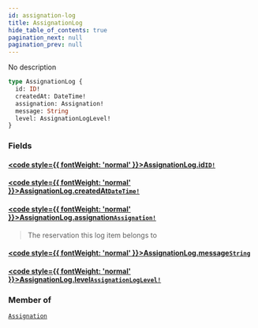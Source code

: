 ```yaml
---
id: assignation-log
title: AssignationLog
hide_table_of_contents: true
pagination_next: null
pagination_prev: null
---
```








No description

```graphql
type AssignationLog {
  id: ID!
  createdAt: DateTime!
  assignation: Assignation!
  message: String
  level: AssignationLogLevel!
}
```


### Fields

#### [<code style={{ fontWeight: 'normal' }}>AssignationLog.<b>id</b></code>](#)<Bullet />[`ID!`](/docs/schemas/arkitekt/scalars/id) <Badge class="secondary" text="non-null"/> <Badge class="secondary" text="scalar"/>
> 
> 

#### [<code style={{ fontWeight: 'normal' }}>AssignationLog.<b>createdAt</b></code>](#)<Bullet />[`DateTime!`](/docs/schemas/arkitekt/scalars/date-time) <Badge class="secondary" text="non-null"/> <Badge class="secondary" text="scalar"/>
> 
> 

#### [<code style={{ fontWeight: 'normal' }}>AssignationLog.<b>assignation</b></code>](#)<Bullet />[`Assignation!`](/docs/schemas/arkitekt/objects/assignation) <Badge class="secondary" text="non-null"/> <Badge class="secondary" text="object"/>
> The reservation this log item belongs to
> 

#### [<code style={{ fontWeight: 'normal' }}>AssignationLog.<b>message</b></code>](#)<Bullet />[`String`](/docs/schemas/arkitekt/scalars/string) <Badge class="secondary" text="scalar"/>
> 
> 

#### [<code style={{ fontWeight: 'normal' }}>AssignationLog.<b>level</b></code>](#)<Bullet />[`AssignationLogLevel!`](/docs/schemas/arkitekt/enums/assignation-log-level) <Badge class="secondary" text="non-null"/> <Badge class="secondary" text="enum"/>
> 
> 



### Member of

[`Assignation`](/docs/schemas/arkitekt/objects/assignation)  <Badge class="secondary" text="object"/>



